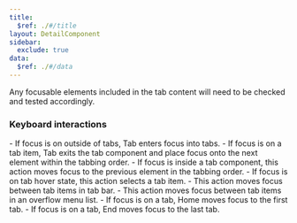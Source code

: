 ```yaml
---
title:
  $ref: ./#/title
layout: DetailComponent
sidebar:
  exclude: true
data:
  $ref: ./#/data
---
```


Any focusable elements included in the tab content will need to be checked and tested accordingly.

### Keyboard interactions

<KeyboardControls>
<KeyboardControl keyOrCombos="Tab">
-	If focus is on outside of tabs, Tab enters focus into tabs.
-	If focus is on a tab item, Tab exits the tab component and place focus onto the next element within the tabbing order.
</KeyboardControl>

<KeyboardControl keyOrCombos="Shift + Tab">
- If focus is inside a tab component, this action moves focus to the previous element in the tabbing order.
</KeyboardControl>

<KeyboardControl keyOrCombos="Enter / Space">
- If focus is on tab hover state, this action selects a tab item.
</KeyboardControl>

<KeyboardControl keyOrCombos="Left arrow / Right arrow">
- This action moves focus between tab items in tab bar.
</KeyboardControl>

<KeyboardControl keyOrCombos="Up arrow / Down arrow">
- This action moves focus between tab items in an overflow menu list.
</KeyboardControl>

<KeyboardControl keyOrCombos="Home">
- If focus is on a tab, Home moves focus to the first tab.
</KeyboardControl>

<KeyboardControl keyOrCombos="End">
- If focus is on a tab, End moves focus to the last tab.
</KeyboardControl>
</KeyboardControls>
